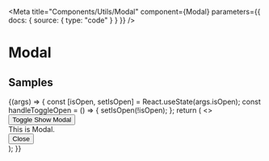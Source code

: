 
<Meta
  title="Components/Utils/Modal"
  component={Modal}
  parameters={{ docs: { source: { type: "code" } } }}
/>

# Modal

<ArgsTable of={Modal} />

## Samples

<Canvas>
  <Story
    name="example"
    args={{
      isOpen: false,
    }}
  >
    {(args) => {
      const [isOpen, setIsOpen] = React.useState(args.isOpen);
      const handleToggleOpen = () => {
        setIsOpen(!isOpen);
      };
      return (
        <>
          <Button onClick={handleToggleOpen}>Toggle Show Modal</Button>
          <Modal {...args} isOpen={isOpen} onClose={handleToggleOpen}>
            <Fade in={isOpen}>
              <div
                style={{
                  position: "absolute",
                  top: "50%",
                  left: "50%",
                  width: "50vw",
                  height: "50vh",
                  transform: "translate(-50%, -50%)",
                  backgroundColor: "white",
                  display: "flex",
                  flexDirection: "column",
                  justifyContent: "center",
                  alignItems: "center",
                }}
              >
                <div>This is Modal.</div>
                <Button inline={true} onClick={handleToggleOpen}>
                  Close
                </Button>
              </div>
            </Fade>
          </Modal>
        </>
      );
    }}
  </Story>
</Canvas>
